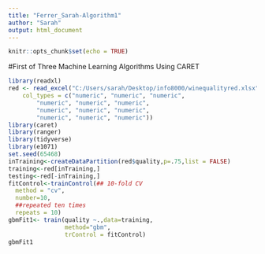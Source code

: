 ```yaml
---
title: "Ferrer_Sarah-Algorithm1"
author: "Sarah"
output: html_document
---
```


```r
knitr::opts_chunk$set(echo = TRUE)
```

#First of Three Machine Learning Algorithms Using CARET

```r
library(readxl)
red <- read_excel("C:/Users/sarah/Desktop/info8000/winequalityred.xlsx", 
    col_types = c("numeric", "numeric", "numeric", 
        "numeric", "numeric", "numeric", 
        "numeric", "numeric", "numeric", 
        "numeric", "numeric", "numeric"))
library(caret)
library(ranger)
library(tidyverse)
library(e1071)
set.seed(65468)
inTraining<-createDataPartition(red$quality,p=.75,list = FALSE)
training<-red[inTraining,]
testing<-red[-inTraining,]
fitControl<-trainControl(## 10-fold CV
  method = "cv",
  number=10,
  ##repeated ten times
  repeats = 10)
gbmFit1<- train(quality ~.,data=training,
                method="gbm",
                trControl = fitControl)
gbmFit1
```


